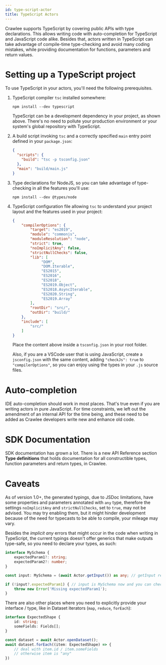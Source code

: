 ```yaml
---
id: type-script-actor
title: TypeScript Actors
---
```



Crawlee supports TypeScript by covering public APIs with type declarations. This
allows writing code with auto-completion for TypeScript and JavaScript code alike.
Besides that, actors written in TypeScript can take advantage of compile-time
type-checking and avoid many coding mistakes, while providing documentation for
functions, parameters and return values.

Setting up a TypeScript project
=============================

To use TypeScript in your actors, you'll need the following prerequisites.

1. TypeScript compiler `tsc` installed somewhere:

    ```shell script
    npm install --dev typescript
    ```

    TypeScript can be a development dependency in your project, as shown above. There's no
    need to pollute your production environment or your system's global repository
    with TypeScript.

2. A build script invoking `tsc` and a correctly specified `main` entry point defined
   in your `package.json`:

   ```json
   {
     "scripts": {
       "build": "tsc -p tsconfig.json"
     },
     "main": "build/main.js"
   }
   ```

3. Type declarations for NodeJS, so you can take advantage of type-checking in all the features you'll use:

   ```shell script
   npm install --dev @types/node
   ```

4. TypeScript configuration file allowing `tsc` to understand your project layout and
   the features used in your project:

   ```json
   {
       "compilerOptions": {
           "target": "es2019",
           "module": "commonjs",
           "moduleResolution": "node",
           "strict": true,
           "noImplicitAny": false,
           "strictNullChecks": false,
           "lib": [
                "DOM",
                "DOM.Iterable",
                "ES2015",
                "ES2016",
                "ES2018",
                "ES2019.Object",
                "ES2018.AsyncIterable",
                "ES2020.String",
                "ES2019.Array"
           ],
           "rootDir": "src/",
           "outDir": "build/"
       },
       "include": [
           "src/"
       ]
   }
   ```

   Place the content above inside a `tsconfig.json` in your root folder.

   Also, if you are a VSCode user that is using JavaScript, create a `jsconfig.json` with the same content, adding `"checkJs": true` to `"compilerOptions"`, so you can enjoy using the types in your `.js` source files.

Auto-completion
==============

IDE auto-completion should work in most places. That's true even if you are writing
actors in pure JavaScript. For time constraints, we left out the amendment of an
internal API for the time being, and these need to be added as Crawlee developers write
new and enhance old code.

SDK Documentation
=================

SDK documentation has grown a lot. There is a new API Reference section **Type definitions**
that holds documentation for all constructible types, function parameters and
return types, in Crawlee.

Caveats
========

As of version 1.0+, the generated typings, due to JSDoc limitations, have some properties
and parameters annotated with `any` type, therefore the settings `noImplicitAny` and `strictNullChecks`, set to `true`, may not be advised. You may try enabling them, but it might hinder development because of the need for typecasts to be able to compile, your mileage may vary.

Besides the _implicit any_ errors that might occur in the code when writing in TypeScript, the
current typings doesn't offer generics that make outputs type-safe, so you need to declare your
types, as such:

```typescript
interface MySchema {
    expectedParam1?: string;
    expectedParam2?: number;
}

const input: MySchema = (await Actor.getInput()) as any; // getInput returns Promise<Object<string, *>|string|Buffer|null> here

if (!input?.expectedParam1) { // input is MySchema now and you can check in a type-safe way
    throw new Error('Missing expectedParam1');
}
```

There are also other places where you need to explicitly provide your interface / type, like in Dataset iterators (`map`, `reduce`, `forEach`):

```typescript
interface ExpectedShape {
    id: string;
    someFields: Fields[];
}

const dataset = await Actor.openDataset();
await dataset.forEach((item: ExpectedShape) => {
    // deal with item.id / item.someFields
    // otherwise item is "any"
})
```
